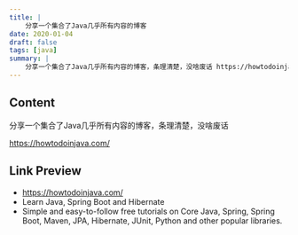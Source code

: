 ```yaml
---
title: |
    分享一个集合了Java几乎所有内容的博客
date: 2020-01-04
draft: false
tags: [java]
summary: |
    分享一个集合了Java几乎所有内容的博客，条理清楚，没啥废话 https://howtodoinjava.com/
---
```


## Content

分享一个集合了Java几乎所有内容的博客，条理清楚，没啥废话

 https://howtodoinjava.com/

## Link Preview

- https://howtodoinjava.com/
- Learn Java, Spring Boot and Hibernate
- Simple and easy-to-follow free tutorials on Core Java, Spring, Spring Boot, Maven, JPA, Hibernate, JUnit, Python and other popular libraries.
